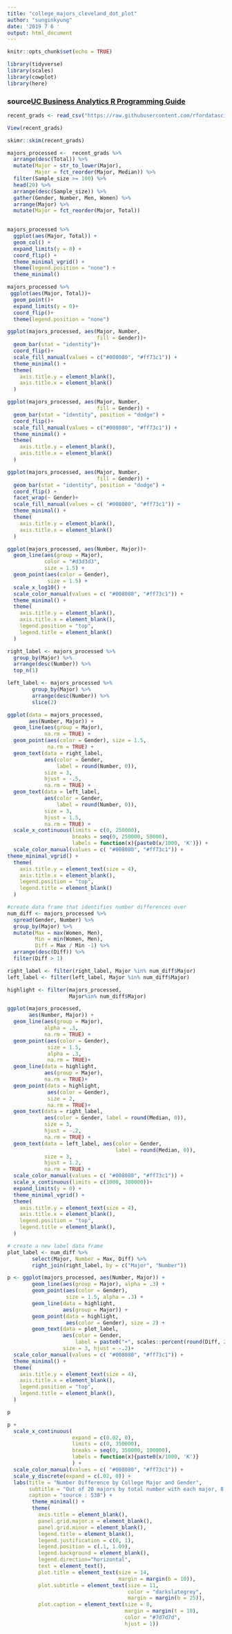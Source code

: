 ```yaml
---
title: "college_majors_cleveland_dot_plot"
author: "sunginkyung"
date: '2019 7 6 '
output: html_document
---
```


```r
knitr::opts_chunk$set(echo = TRUE)
```

```r
library(tidyverse)
library(scales)
library(cowplot)
library(here)
```
### source[UC Business Analytics R Programming Guide](http://uc-r.github.io/cleveland-dot-plots)
```r
recent_grads <- read_csv("https://raw.githubusercontent.com/rfordatascience/tidytuesday/master/data/2018/2018-10-16/recent-grads.csv")

View(recent_grads)
```

```r
skimr::skim(recent_grads)
```

```r
majors_processed <-  recent_grads %>%
  arrange(desc(Total)) %>% 
  mutate(Major = str_to_lower(Major),
         Major = fct_reorder(Major, Median)) %>% 
  filter(Sample_size >= 100) %>% 
  head(20) %>% 
  arrange(desc(Sample_size)) %>% 
  gather(Gender, Number, Men, Women) %>% 
  arrange(Major) %>% 
  mutate(Major = fct_reorder(Major, Total))
  
```

```r
majors_processed %>% 
  ggplot(aes(Major, Total)) +
  geom_col() +
  expand_limits(y = 0) +
  coord_flip() +
  theme_minimal_vgrid() +
  theme(legend.position = "none") +
  theme_minimal()

majors_processed %>%
 ggplot(aes(Major, Total))+
  geom_point()+
  expand_limits(y = 0)+
  coord_flip()+
  theme(legend.position = "none")

```

```r
ggplot(majors_processed, aes(Major, Number, 
                             fill = Gender))+
  geom_bar(stat = "identity")+
  coord_flip()+
  scale_fill_manual(values = c("#008080", "#ff73c1")) +
  theme_minimal() +
  theme(
    axis.title.y = element_blank(),
    axis.title.x = element_blank()
  )

ggplot(majors_processed, aes(Major, Number, 
                             fill = Gender)) +
  geom_bar(stat = "identity", position = "dodge") +
  coord_flip()+
  scale_fill_manual(values = c("#008080", "#ff73c1")) +
  theme_minimal() +
  theme(
    axis.title.y = element_blank(),
    axis.title.x = element_blank()
  )

ggplot(majors_processed, aes(Major, Number, 
                             fill = Gender)) +
  geom_bar(stat = "identity", position = "dodge") +
  coord_flip() +
  facet_wrap(~ Gender)+
  scale_fill_manual(values = c( "#008080", "#ff73c1")) +
  theme_minimal() +
  theme(
    axis.title.y = element_blank(),
    axis.title.x = element_blank()
  )

ggplot(majors_processed, aes(Number, Major))+
  geom_line(aes(group = Major),
            color = "#d3d3d3",
            size = 1.5) +
  geom_point(aes(color = Gender),
             size = 1.5) +
  scale_x_log10() +
  scale_color_manual(values = c( "#008080", "#ff73c1")) +
  theme_minimal() +
  theme(
    axis.title.y = element_blank(),
    axis.title.x = element_blank(),
    legend.position = "top",
    legend.title = element_blank()
  )

```

```r
right_label <- majors_processed %>%
  group_by(Major) %>%
  arrange(desc(Number)) %>%
  top_n(1)

left_label <- majors_processed %>%
        group_by(Major) %>%
        arrange(desc(Number)) %>%
        slice(2)

ggplot(data = majors_processed, 
       aes(Number, Major)) +
  geom_line(aes(group = Major),
            na.rm = TRUE) +
  geom_point(aes(color = Gender), size = 1.5,
             na.rm = TRUE) +
  geom_text(data = right_label, 
            aes(color = Gender, 
                label = round(Number, 0)),
            size = 3, 
            hjust = -.5,
            na.rm = TRUE) +
  geom_text(data = left_label, 
            aes(color = Gender, 
                label = round(Number, 0)),
            size = 3, 
            hjust = 1.5,
            na.rm = TRUE) +
  scale_x_continuous(limits = c(0, 250000),
                     breaks = seq(0, 250000, 50000),
                     labels = function(x){paste0(x/1000, 'K')}) +
  scale_color_manual(values = c( "#008080", "#ff73c1")) +
theme_minimal_vgrid() +
  theme(
    axis.title.y = element_text(size = 4),
    axis.title.x = element_blank(),
    legend.position = "top",
    legend.title = element_blank()
  )

```

```r
#create data frame that identifies number differences over 
num_diff <- majors_processed %>% 
  spread(Gender, Number) %>% 
  group_by(Major) %>% 
  mutate(Max = max(Women, Men),
         Min = min(Women, Men),
         Diff = Max / Min -1) %>% 
  arrange(desc(Diff)) %>% 
  filter(Diff > 1)

right_label <- filter(right_label, Major %in% num_diff$Major)
left_label <- filter(left_label, Major %in% num_diff$Major)

highlight <- filter(majors_processed, 
                    Major%in% num_diff$Major)

ggplot(majors_processed, 
       aes(Number, Major)) +
  geom_line(aes(group = Major), 
            alpha = .3,
            na.rm = TRUE) +
  geom_point(aes(color = Gender), 
             size = 1.5, 
             alpha = .3,
             na.rm = TRUE)+
  geom_line(data = highlight, 
            aes(group = Major),
            na.rm = TRUE)+
  geom_point(data = highlight, 
             aes(color = Gender), 
             size = 2,
             na.rm = TRUE)+
  geom_text(data = right_label, 
            aes(color = Gender, label = round(Median, 0)), 
            size = 3, 
            hjust = -.2,
            na.rm = TRUE) +
  geom_text(data = left_label, aes(color = Gender, 
                                   label = round(Median, 0)), 
            size = 3, 
            hjust = 1.2,
            na.rm = TRUE) +
  scale_color_manual(values = c( "#008080", "#ff73c1")) +
  scale_x_continuous(limits = c(1000, 300000))+
  expand_limits(y = 0) +
  theme_minimal_vgrid() +
  theme(
    axis.title.y = element_text(size = 4),
    axis.title.x = element_blank(),
    legend.position = "top",
    legend.title = element_blank(),
  )
```

```r
# create a new label data frame
plot_label <- num_diff %>%
        select(Major, Number = Max, Diff) %>%
        right_join(right_label, by = c("Major", "Number"))

p <- ggplot(majors_processed, aes(Number, Major)) +
        geom_line(aes(group = Major), alpha = .3) +
        geom_point(aes(color = Gender), 
                   size = 1.5, alpha = .3) +
        geom_line(data = highlight, 
                  aes(group = Major)) +
        geom_point(data = highlight, 
                   aes(color = Gender), size = 2) +
        geom_text(data = plot_label, 
                  aes(color = Gender, 
                      label = paste0("+", scales::percent(round(Diff, 2)))),
                  size = 3, hjust = -.2)+
  scale_color_manual(values = c( "#008080", "#ff73c1")) +
  theme_minimal() +
  theme(
    axis.title.y = element_text(size = 4),
    axis.title.x = element_blank(),
    legend.position = "top",
    legend.title = element_blank(),
  )

p
```

```r
p + 
  scale_x_continuous(
                     expand = c(0.02, 0), 
                     limits = c(0, 350000),
                     breaks = seq(0, 350000, 100000),
                     labels = function(x){paste0(x/1000, 'K')}
                     ) +
  scale_color_manual(values = c( "#008080", "#ff73c1")) +
  scale_y_discrete(expand = c(.02, 0)) +
  labs(title = "Number Difference by College Major and Gender",
       subtitle = "Out of 20 majors by total number with each major, 8 majors show \na 100% or greater difference in number generated by men versus \nwomen.In particular, majors in nursing and elementary education \nshow a distinctive preferrence.",
       caption = "source : 538") +
        theme_minimal() +
        theme(
          axis.title = element_blank(),
          panel.grid.major.x = element_blank(),
          panel.grid.minor = element_blank(),
          legend.title = element_blank(),
          legend.justification = c(0, 1), 
          legend.position = c(.1, 1.09),
          legend.background = element_blank(),
          legend.direction="horizontal", 
          text = element_text(),
          plot.title = element_text(size = 14, 
                                    margin = margin(b = 10)),
          plot.subtitle = element_text(size = 11,
                                       color = "darkslategrey", 
                                       margin = margin(b = 25)),
          plot.caption = element_text(size = 8,
                                      margin = margin(t = 10),
                                      color = "#7d7d7d", 
                                      hjust = 1))
```
